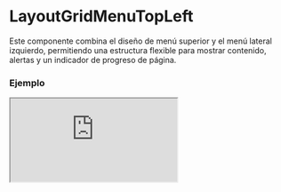 # LayoutGridMenuTopLeft

Este componente combina el diseño de menú superior y el menú lateral izquierdo, permitiendo una estructura flexible para mostrar contenido, alertas y un indicador de progreso de página.


### Ejemplo

<Iframe minHeightIframe="30dvh" src="https://fenextjs-component-storybook.vercel.app/iframe.html?args=&id=layout-layoutgridmenutopleft--index&viewMode=story" />

### Importación

Para importar el componente LayoutGridMenuTopLeft, se puede hacer desde fenextjs

```tsx copy
import { LayoutGridMenuTopLeft } from "fenextjs";
```

### Parámetros

| Parámetro | Tipo | Requerido | Default | Descripcion |
| --------- | ---- | --------- | ------- | ----------- |
| useAlertHook | boolean | no | true | Indica si se debe renderizar el componente de alerta (AlertHook). |
| alertHookProps | AlertHookProps | no | \{\} | Propiedades para el componente AlertHook. |
| loader | boolean | no | false | Indica si la página está en estado de carga, mostrando un indicador de carga. |
| menuTop | ReactNode | no | undefined | Elemento del menú superior dentro del layout. |
| menuLeft | ReactNode | no | undefined | Elemento del menú lateral izquierdo dentro del layout. |
| menuLeftActive | boolean | no | true | Indica si el menú lateral izquierdo está activo. |
| menuLeftMovilActive | boolean | no | false | Indica si el menú lateral izquierdo está activo en dispositivos móviles. |
| useHeaderButtonMenu | boolean | no | false | Indica si el botón del menú en el header está habilitado. |
| usePageProgress | boolean | no | true | Indica si se debe mostrar la barra de progreso de la página. |
| className | string | no | '' | Clase CSS personalizada para el contenedor del layout. |
| classNameLoader | string | no | '' | Clase CSS personalizada para el indicador de carga. |
| classNameChildren | string | no | '' | Clase CSS personalizada para el contenido de los hijos. |
| classNameMenuTop | string | no | '' | Clase CSS personalizada para el menú superior. |
| classNameMenuLeft | string | no | '' | Clase CSS personalizada para el menú lateral izquierdo. |
| classNameMenuLeftContent | string | no | '' | Clase CSS personalizada para el contenido del menú lateral izquierdo. |

### Storybook

Para ver el storybook del componente lo puede hacer con este [link](https://fenextjs-component-storybook.vercel.app/?path=/story/layout-layoutgridmenutopleft--index)

### Usos

- Básico

```tsx copy
<LayoutGridMenuTopLeft />
```

- Con menú superior y lateral

```tsx copy
<LayoutGridMenuTopLeft menuTop={<div>Menú Top</div>} menuLeft={<div>Menú Izquierdo</div>} />
```

- Con barra de progreso deshabilitada

```tsx copy
<LayoutGridMenuTopLeft usePageProgress={false} />
```

- Con alertas personalizadas

```tsx copy
<LayoutGridMenuTopLeft useAlertHook={true} alertHookProps={{ message: 'Alerta' }} />
```

